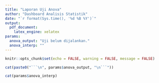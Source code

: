 ```yaml
---
title: "Laporan Uji Anova"
author: "Dashboard Analisis Statistik"
date: "`r format(Sys.time(), '%d %B %Y')`"
output:
  pdf_document:
    latex_engine: xelatex
params:
  anova_output: "Uji belum dijalankan."
  anova_interp: ""
---
```


```r
knitr::opts_chunk$set(echo = FALSE, warning = FALSE, message = FALSE)
```

```r
cat(paste0("```\n", params$anova_output, "\n```"))
```

```r
cat(params$anova_interp)
```